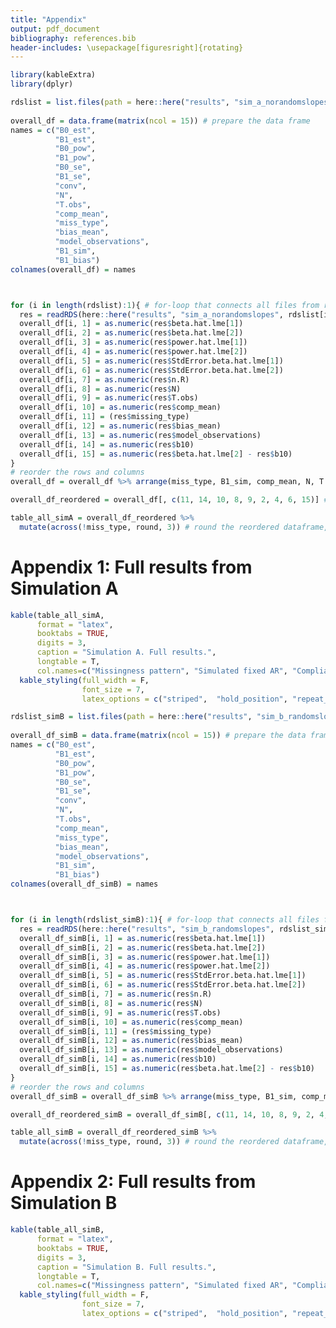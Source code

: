 ```yaml
---
title: "Appendix"
output: pdf_document
bibliography: references.bib
header-includes: \usepackage[figuresright]{rotating}
---
```


```r
library(kableExtra)
library(dplyr)

rdslist = list.files(path = here::here("results", "sim_a_norandomslopes"), pattern='*.rds') # get all the data files in a list
  
overall_df = data.frame(matrix(ncol = 15)) # prepare the data frame 
names = c("B0_est",
          "B1_est",
          "B0_pow",
          "B1_pow",
          "B0_se",
          "B1_se",
          "conv",
          "N",
          "T.obs",
          "comp_mean",
          "miss_type",
          "bias_mean",
          "model_observations",
          "B1_sim",
          "B1_bias")
colnames(overall_df) = names



for (i in length(rdslist):1){ # for-loop that connects all files from rdslist into one file 
  res = readRDS(here::here("results", "sim_a_norandomslopes", rdslist[i]))
  overall_df[i, 1] = as.numeric(res$beta.hat.lme[1])
  overall_df[i, 2] = as.numeric(res$beta.hat.lme[2])
  overall_df[i, 3] = as.numeric(res$power.hat.lme[1])
  overall_df[i, 4] = as.numeric(res$power.hat.lme[2])
  overall_df[i, 5] = as.numeric(res$StdError.beta.hat.lme[1])
  overall_df[i, 6] = as.numeric(res$StdError.beta.hat.lme[2])
  overall_df[i, 7] = as.numeric(res$n.R)
  overall_df[i, 8] = as.numeric(res$N)
  overall_df[i, 9] = as.numeric(res$T.obs)
  overall_df[i, 10] = as.numeric(res$comp_mean)
  overall_df[i, 11] = (res$missing_type)
  overall_df[i, 12] = as.numeric(res$bias_mean)
  overall_df[i, 13] = as.numeric(res$model_observations)
  overall_df[i, 14] = as.numeric(res$b10)
  overall_df[i, 15] = as.numeric(res$beta.hat.lme[2] - res$b10)
}
# reorder the rows and columns  
overall_df = overall_df %>% arrange(miss_type, B1_sim, comp_mean, N, T.obs)

overall_df_reordered = overall_df[, c(11, 14, 10, 8, 9, 2, 4, 6, 15)] # reordering the dataframe so that the order of columns makes more sense 

table_all_simA = overall_df_reordered %>% 
  mutate(across(!miss_type, round, 3)) # round the reordered dataframe, so that it makes a nice table 
```

# Appendix 1: Full results from Simulation A

```r
kable(table_all_simA, 
      format = "latex", 
      booktabs = TRUE,  
      digits = 3,
      caption = "Simulation A. Full results.", 
      longtable = T,
      col.names=c("Missingness pattern", "Simulated fixed AR", "Compliance",  "N participants", "Beeps per participant", "Estimated fixed AR", "Power to detect fixed AR", "Fixed AR SE", "Fixed AR estimation bias")) %>% 
  kable_styling(full_width = F,
                font_size = 7,
                latex_options = c("striped",  "hold_position", "repeat_header")) %>% landscape()


```
```r
rdslist_simB = list.files(path = here::here("results", "sim_b_randomslopes"), pattern='*.rds') # get all the data files in a list
  
overall_df_simB = data.frame(matrix(ncol = 15)) # prepare the data frame 
names = c("B0_est",
          "B1_est",
          "B0_pow",
          "B1_pow",
          "B0_se",
          "B1_se",
          "conv",
          "N",
          "T.obs",
          "comp_mean",
          "miss_type",
          "bias_mean",
          "model_observations",
          "B1_sim",
          "B1_bias")
colnames(overall_df_simB) = names



for (i in length(rdslist_simB):1){ # for-loop that connects all files from rdslist into one file 
  res = readRDS(here::here("results", "sim_b_randomslopes", rdslist_simB[i]))
  overall_df_simB[i, 1] = as.numeric(res$beta.hat.lme[1])
  overall_df_simB[i, 2] = as.numeric(res$beta.hat.lme[2])
  overall_df_simB[i, 3] = as.numeric(res$power.hat.lme[1])
  overall_df_simB[i, 4] = as.numeric(res$power.hat.lme[2])
  overall_df_simB[i, 5] = as.numeric(res$StdError.beta.hat.lme[1])
  overall_df_simB[i, 6] = as.numeric(res$StdError.beta.hat.lme[2])
  overall_df_simB[i, 7] = as.numeric(res$n.R)
  overall_df_simB[i, 8] = as.numeric(res$N)
  overall_df_simB[i, 9] = as.numeric(res$T.obs)
  overall_df_simB[i, 10] = as.numeric(res$comp_mean)
  overall_df_simB[i, 11] = (res$missing_type)
  overall_df_simB[i, 12] = as.numeric(res$bias_mean)
  overall_df_simB[i, 13] = as.numeric(res$model_observations)
  overall_df_simB[i, 14] = as.numeric(res$b10)
  overall_df_simB[i, 15] = as.numeric(res$beta.hat.lme[2] - res$b10)
}
# reorder the rows and columns  
overall_df_simB = overall_df_simB %>% arrange(miss_type, B1_sim, comp_mean, N, T.obs)

overall_df_reordered_simB = overall_df_simB[, c(11, 14, 10, 8, 9, 2, 4, 6, 15)] # reordering the dataframe so that the order of columns makes more sense 

table_all_simB = overall_df_reordered_simB %>% 
  mutate(across(!miss_type, round, 3)) # round the reordered dataframe, so that it makes a nice table 
```

# Appendix 2: Full results from Simulation B

```r
kable(table_all_simB, 
      format = "latex", 
      booktabs = TRUE,  
      digits = 3,
      caption = "Simulation B. Full results.", 
      longtable = T,
      col.names=c("Missingness pattern", "Simulated fixed AR", "Compliance",  "N participants", "Beeps per participant", "Estimated fixed AR", "Power to detect fixed AR", "Fixed AR SE", "Fixed AR estimation bias")) %>% 
  kable_styling(full_width = F,
                font_size = 7,
                latex_options = c("striped",  "hold_position", "repeat_header")) %>% landscape()


```